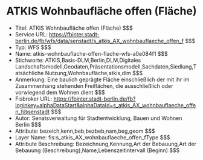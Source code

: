 # ATKIS Wohnbaufläche offen (Fläche)
- Titel: ATKIS Wohnbaufläche offen (Fläche) $$$
- Service URL: https://fbinter.stadt-berlin.de/fb/wfs/data/senstadt/s_atkis_AX_wohnbauflaeche_offen_f $$$
- Typ: WFS $$$
- Name: atkis-wohnbauflache-offen-flache-wfs-a0e084f1 $$$
- Stichworte: ATKIS,Basis-DLM,Berlin,DLM,Digitales Landschaftsmodell,Geodaten,Präsentationsmodell,Sachdaten,Siedlung,Tatsächliche Nutzung,Wohnbaufläche,atkis,dlm $$$
- Anmerkung: Eine baulich geprägte Fläche einschließlich der mit ihr im Zusammenhang stehenden Freiflächen, die ausschließlich oder vorwiegend dem Wohnen dient $$$
- Fisbroker URL: https://fbinter.stadt-berlin.de/fb?loginkey=alphaDataStart&alphaDataId=s_atkis_AX_wohnbauflaeche_offen_f@senstadt $$$
- Autor: Senatsverwaltung für Stadtentwicklung, Bauen und Wohnen Berlin $$$
- Attribute: bezeich,kenn,beb,bezbeb,nam,beg,geom $$$
- Layer Name: fis:s_atkis_AX_wohnbauflaeche_offen_fType $$$
- Attribute Beschreibung: Bezeichnung,Kennung,Art der Bebauung,Art der Bebauung (Beschreibung),Name,Lebenszeitintervall (Beginn) $$$
